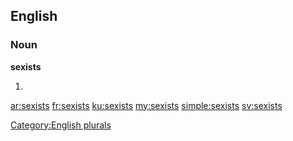 ==English==

===Noun===
'''sexists'''

# {{plural of|sexist}}

[[Category:English plurals]]

[[ar:sexists]]
[[fr:sexists]]
[[ku:sexists]]
[[my:sexists]]
[[simple:sexists]]
[[sv:sexists]]